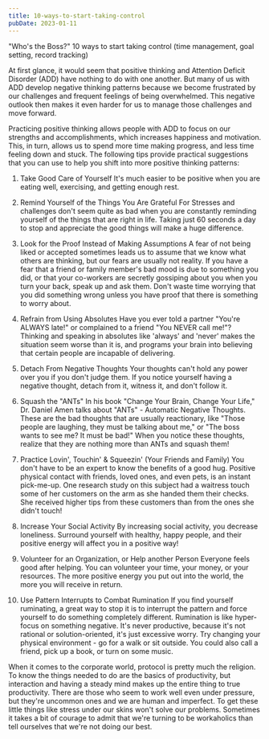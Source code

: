```yaml
---
title: 10-ways-to-start-taking-control
pubDate: 2023-01-11
---
```


"Who's the Boss?" 10 ways to start taking control (time management, goal setting, record tracking)

At first glance, it would seem that positive thinking and Attention Deficit Disorder (ADD) have nothing to do with one another. But many of us with ADD develop negative thinking patterns because we become frustrated by our challenges and frequent feelings of being overwhelmed. This negative outlook then makes it even harder for us to manage those challenges and move forward. 

Practicing positive thinking allows people with ADD to focus on our strengths and accomplishments, which increases happiness and motivation. This, in turn, allows us to spend more time making progress, and less time feeling down and stuck. The following tips provide practical suggestions that you can use to help you shift into more positive thinking patterns:

1. Take Good Care of Yourself
It's much easier to be positive when you are eating well, exercising, and getting enough rest.

2. Remind Yourself of the Things You Are Grateful For
Stresses and challenges don't seem quite as bad when you are constantly reminding yourself of the things that are right in life. Taking just 60 seconds a day to stop and appreciate the good things will make a huge difference.

3. Look for the Proof Instead of Making Assumptions
A fear of not being liked or accepted sometimes leads us to assume that we know what others are thinking, but our fears are usually not reality. If you have a fear that a friend or family member's bad mood is due to something you did, or that your co-workers are secretly gossiping about you when you turn your back, speak up and ask them. Don't waste time worrying that you did something wrong unless you have proof that there is something to worry about.

4. Refrain from Using Absolutes
Have you ever told a partner "You're ALWAYS late!" or complained to a friend "You NEVER call me!"? Thinking and speaking in absolutes like 'always' and 'never' makes the situation seem worse than it is, and programs your brain into believing that certain people are incapable of delivering.

5. Detach From Negative Thoughts
Your thoughts can't hold any power over you if you don't judge them. If you notice yourself having a negative thought, detach from it, witness it, and don't follow it.

6. Squash the "ANTs"
In his book "Change Your Brain, Change Your Life," Dr. Daniel Amen talks about "ANTs" - Automatic Negative Thoughts. These are the bad thoughts that are usually reactionary, like "Those people are laughing, they must be talking about me," or "The boss wants to see me? It must be bad!" When you notice these thoughts, realize that they are nothing more than ANTs and squash them!

7. Practice Lovin', Touchin' & Squeezin' (Your Friends and Family)
You don't have to be an expert to know the benefits of a good hug. Positive physical contact with friends, loved ones, and even pets, is an instant pick-me-up. One research study on this subject had a waitress touch some of her customers on the arm as she handed them their checks. She received higher tips from these customers than from the ones she didn't touch!

8. Increase Your Social Activity
By increasing social activity, you decrease loneliness. Surround yourself with healthy, happy people, and their positive energy will affect you in a positive way!

9. Volunteer for an Organization, or Help another Person
Everyone feels good after helping. You can volunteer your time, your money, or your resources. The more positive energy you put out into the world, the more you will receive in return.

10. Use Pattern Interrupts to Combat Rumination
If you find yourself ruminating, a great way to stop it is to interrupt the pattern and force yourself to do something completely different. Rumination is like hyper-focus on something negative. It's never productive, because it's not rational or solution-oriented, it's just excessive worry. Try changing your physical environment - go for a walk or sit outside. You could also call a friend, pick up a book, or turn on some music. 

When it comes to the corporate world, protocol is pretty much the religion. To know the things needed to do are the basics of productivity, but interaction and having a steady mind makes up the entire thing to true productivity. There are those who seem to work well even under pressure, but they're uncommon ones and we are human and imperfect. To get these little things like stress under our skins won't solve our problems. Sometimes it takes a bit of courage to admit that we're turning to be workaholics than tell ourselves that we're not doing our best.